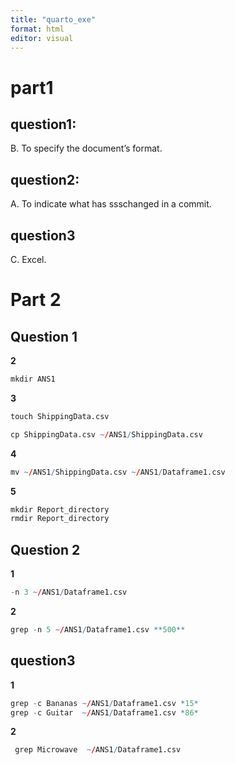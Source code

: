 ```yaml
---
title: "quarto_exe"
format: html
editor: visual
---
```


# part1

## question1:

B. To specify the document’s format.

## question2:

A. To indicate what has ssschanged in a commit.

## question3

C. Excel.

# Part 2

## Question 1

**2**
```r
mkdir ANS1

```



**3**

```r
touch ShippingData.csv

cp ShippingData.csv ~/ANS1/ShippingData.csv

```

**4**
```r

mv ~/ANS1/ShippingData.csv ~/ANS1/Dataframe1.csv
```
**5**
```r

mkdir Report_directory
rmdir Report_directory
```
## Question 2

**1**

```r

-n 3 ~/ANS1/Dataframe1.csv
```
**2**
```r

grep -n 5 ~/ANS1/Dataframe1.csv **500**
```

## question3
**1**
```r
grep -c Bananas ~/ANS1/Dataframe1.csv *15*
grep -c Guitar  ~/ANS1/Dataframe1.csv *86*
```

**2**

```r
 grep Microwave  ~/ANS1/Dataframe1.csv


```





